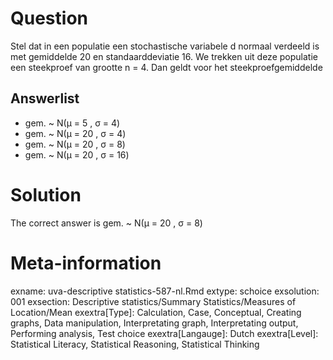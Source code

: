Question
========

Stel dat in een populatie een stochastische variabele d normaal verdeeld is met gemiddelde 20 en standaarddeviatie 16. We trekken uit deze populatie een steekproef van grootte n = 4. Dan geldt voor het steekproefgemiddelde 

Answerlist
----------
* gem. ~ N(&mu; =  5 , &sigma; =  4)
* gem. ~ N(&mu; = 20 , &sigma; =  4)
* gem. ~ N(&mu; = 20 , &sigma; =  8)
* gem. ~ N(&mu; = 20 , &sigma; = 16)

Solution
========

The correct answer is  gem. ~ N(&mu; = 20 , &sigma; =  8) 

Meta-information
================
exname: uva-descriptive statistics-587-nl.Rmd 
extype: schoice 
exsolution: 001 
exsection: Descriptive statistics/Summary Statistics/Measures of Location/Mean
exextra[Type]: Calculation, Case, Conceptual, Creating graphs, Data manipulation, Interpretating graph, Interpretating output, Performing analysis, Test choice 
exextra[Langauge]: Dutch 
exextra[Level]: Statistical Literacy, Statistical Reasoning, Statistical Thinking 
